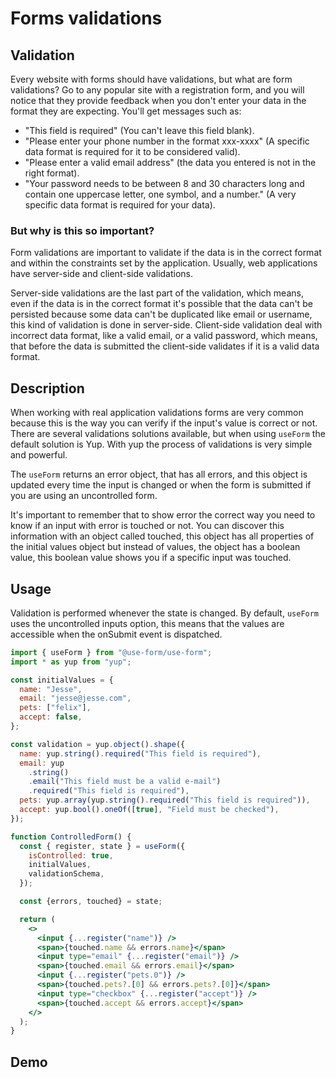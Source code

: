 

<DefaultSeo
  title="Form validation"
  titleTemplate="Form validation| useForm"
  description="By default, useForm work with yup validation schema, and you can pass a validation schema as a parameter in useForm hook."
/>

# Forms validations

## Validation 

Every website with forms should have validations, but what are form validations? Go to any popular site with a registration form, and you will notice that they provide feedback when you don't enter your data in the format they are expecting. You'll get messages such as:
 - "This field is required" (You can't leave this field blank). 
 - "Please enter your phone number in the format xxx-xxxx" (A specific data format is required for it to be considered valid). 
 - "Please enter a valid email address" (the data you entered is not in the right format). 
 - "Your password needs to be between 8 and 30 characters long and contain one uppercase letter, one symbol, and a number." (A very specific data format is required for your data).

### But why is this so important?

Form validations are important to validate if the data is in the correct format and within the constraints set by the application. Usually, web applications have server-side and client-side validations.

Server-side validations are the last part of the validation, which means, even if the data is in the correct format it's possible that the data can't be persisted because some data can't be duplicated like email or username, this kind of validation is done in server-side. Client-side validation deal with incorrect data format, like a valid email, or a valid password, which means, that before the data is submitted the client-side validates if it is a valid data format.

## Description

When working with real application validations forms are very common because this is the way you can verify if the input's value is correct or not. There are several validations solutions available, but when using `useForm` the default solution is Yup. With yup the process of validations is very simple and powerful.

The `useForm` returns an error object, that has all errors, and this object is updated every time the input is changed or when the form is submitted if you are using an uncontrolled form.

It's important to remember that to show error the correct way you need to know if an input with error is touched or not. You can discover this information with an object called touched, this object has all properties of the initial values object but instead of values, the object has a boolean value, this boolean value shows you if a specific input was touched.

## Usage

Validation is performed whenever the state is changed. By default, `useForm` uses the uncontrolled inputs option, this means that the values ​​are accessible when the onSubmit event is dispatched.

```jsx
import { useForm } from "@use-form/use-form";
import * as yup from "yup";

const initialValues = {
  name: "Jesse",
  email: "jesse@jesse.com",
  pets: ["felix"],
  accept: false,
};

const validation = yup.object().shape({
  name: yup.string().required("This field is required"),
  email: yup
    .string()
    .email("This field must be a valid e-mail")
    .required("This field is required"),
  pets: yup.array(yup.string().required("This field is required")),
  accept: yup.bool().oneOf([true], "Field must be checked"),
});

function ControlledForm() {
  const { register, state } = useForm({
    isControlled: true,
    initialValues,
    validationSchema,
  });

  const {errors, touched} = state;

  return (
    <>
      <input {...register("name")} />
      <span>{touched.name && errors.name}</span>
      <input type="email" {...register("email")} />
      <span>{touched.email && errors.email}</span>
      <input {...register("pets.0")} />
      <span>{touched.pets?.[0] && errors.pets?.[0]}</span>
      <input type="checkbox" {...register("accept")} />
      <span>{touched.accept && errors.accept}</span>
    </>
  );
}
```

## Demo
<Demo url="https://codesandbox.io/s/use-form-validation-form-jmv9e"/>

